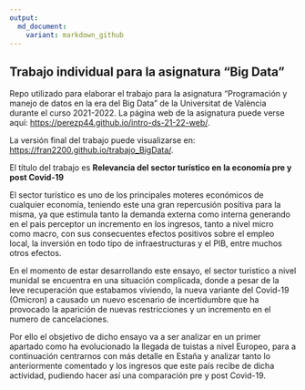 ---
output: 
  md_document:
    variant: markdown_github
---

## Trabajo individual para la asignatura "Big Data"


Repo utilizado para elaborar el trabajo para la asignatura "Programación y manejo de datos en la era del Big Data" de la Universitat de València durante el curso 2021-2022. La página web de la asignatura puede verse aquí: <https://perezp44.github.io/intro-ds-21-22-web/>.


La versión final del trabajo puede visualizarse en: <https://fran2200.github.io/trabajo_BigData/>. 


El título del trabajo es **Relevancia del sector turístico en la economía pre y post Covid-19**  

El sector turístico es uno de los principales moteres económicos de cualquier economía, teniendo este una gran repercusión positiva para la misma, ya que estimula tanto la demanda externa como interna generando en el pais perceptor un incremento en los ingresos, tanto a nivel micro como macro, con sus consecuentes efectos positivos sobre el empleo local, la inversión en todo tipo de infraestructuras y el PIB, entre muchos otros efectos.

En el momento de estar desarrollando este ensayo, el sector turistico a nivel munidal se encuentra en una situación complicada, donde a pesar de la leve recuperación que estabamos viviendo, la nueva variante del Covid-19 (Omicron) a causado un nuevo escenario de incertidumbre que ha provocado la aparición de nuevas restricciones y un incremento en el numero de cancelaciones.

Por ello el obsjetivo de dicho ensayo va a ser analizar en un primer apartado como ha evolucionado la llegada de tuistas a nivel Europeo, para a continuación centrarnos con más detalle en Estaña y analizar tanto lo anteriormente comentado y los ingresos que este país recibe de dicha actividad, pudiendo hacer así una comparación pre y post Covid-19.

